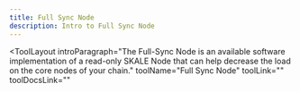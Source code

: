 ```yaml
---
title: Full Sync Node
description: Intro to Full Sync Node
---
```


<ToolLayout
    introParagraph="The Full-Sync Node is an available software implementation of a read-only SKALE Node that can help decrease the load on the core nodes of your chain."
    toolName="Full Sync Node"
    toolLink=""
    toolDocsLink=""
>
</ToolLayout>